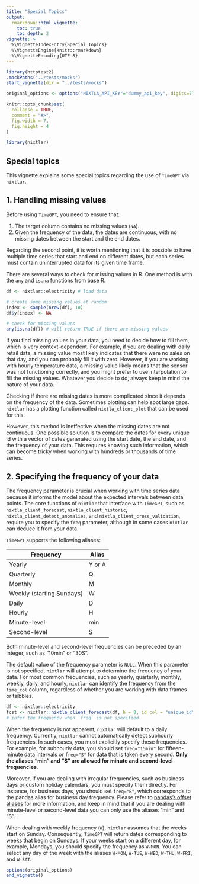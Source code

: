 ```yaml
---
title: "Special Topics"
output: 
  rmarkdown::html_vignette:
    toc: true 
    toc_depth: 2
vignette: >
  %\VignetteIndexEntry{Special Topics}
  %\VignetteEngine{knitr::rmarkdown}
  %\VignetteEncoding{UTF-8}
---
```

```r
library(httptest2)
.mockPaths("../tests/mocks")
start_vignette(dir = "../tests/mocks")

original_options <- options("NIXTLA_API_KEY"="dummy_api_key", digits=7)

knitr::opts_chunk$set(
  collapse = TRUE,
  comment = "#>", 
  fig.width = 7, 
  fig.height = 4
)
```

```r
library(nixtlar)
```

## Special topics 

This vignette explains some special topics regarding the use of `TimeGPT` via `nixtlar`. 

## 1. Handling missing values  

Before using `TimeGPT`, you need to ensure that: 

1. The target column contains no missing values (`NA`).  
2. Given the frequency of the data, the dates are continuous, with no missing dates between the start and the end dates.  

Regarding the second point, it is worth mentioning that it is possible to have multiple time series that start and end on different dates, but each series must contain uninterrupted data for its given time frame.

There are several ways to check for missing values in R. One method is with the `any` and `is.na` functions from base R. 

```r

df <- nixtlar::electricity # load data 

# create some missing values at random 
index <- sample(nrow(df), 10)
df$y[index] <- NA

# check for missing values 
any(is.na(df)) # will return TRUE if there are missing values 
```

If you find missing values in your data, you need to decide how to fill them, which is very context-dependent. For example, if you are dealing with daily retail data, a missing value most likely indicates that there were no sales on that day, and you can probably fill it with zero. However, if you are working with hourly temperature data, a missing value likely means that the sensor was not functioning correctly, and you might prefer to use interpolation to fill the missing values. Whatever you decide to do, always keep in mind the nature of your data.

Checking if there are missing dates is more complicated since it depends on the frequency of the data. Sometimes plotting can help spot large gaps. `nixtlar` has a plotting function called `nixtla_client_plot` that can be used for this. 

However, this method is ineffective when the missing dates are not continuous. One possible solution is to compare the dates for every unique id with a vector of dates generated using the start date, the end date, and the frequency of your data. This requires knowing such information, which can become tricky when working with hundreds or thousands of time series.

## 2. Specifying the frequency of your data 

The frequency parameter is crucial when working with time series data because it informs the model about the expected intervals between data points. The core functions of `nixtlar` that interface with `TimeGPT`, such as `nixtla_client_forecast`, `nixtla_client_historic`, `nixtla_client_detect_anomalies`, and `nixtla_client_cross_validation`, require you to specify the `freq` parameter, although in some cases `nixtlar` can deduce it from your data. 

`TimeGPT` supports the following aliases: 

| Frequency                 | Alias   | 
|---------------------------|---------|
| Yearly                    | Y or A  | 
| Quarterly                 | Q       |
| Monthly                   | M       | 
| Weekly (starting Sundays) | W       | 
| Daily                     | D       |
| Hourly                    | H       | 
| Minute-level              | min     |
| Second-level              | S       |

Both minute-level and second-level frequencies can be preceded by an integer, such as "10min" or "30S". 

The default value of the frequency parameter is `NULL`. When this parameter is not specified, `nixtlar` will attempt to determine the frequency of your data. For most common frequencies, such as yearly, quarterly, monthly, weekly, daily, and hourly, `nixtlar` can identify the frequency from the `time_col` column, regardless of whether you are working with data frames or tsibbles. 

```r

df <- nixtlar::electricity
fcst <- nixtlar::nixtla_client_forecast(df, h = 8, id_col = "unique_id", level = c(80,95)) # freq = "H"
# infer the frequency when `freq` is not specified 
```

When the frequency is not apparent, `nixtlar` will default to a daily frequency. Currently, `nixtlar` cannot automatically detect subhourly frequencies. In such cases, you must explicitly specify these frequencies. For example, for subhourly data, you should set `freq="15min"` for fifteen-minute data intervals or `freq="S"` for data that is taken every second. **Only the aliases "min" and "S" are allowed for minute and second-level frequencies**. 

Moreover, if you are dealing with irregular frequencies, such as business days or custom holiday calendars, you must specify them directly. For instance, for business days, you should set `freq="B"`, which corresponds to the pandas alias for business day frequency. Please refer to [pandas's offset aliases](https://pandas.pydata.org/pandas-docs/stable/user_guide/timeseries.html#timeseries-offset-aliases) for more information, and keep in mind that if you are dealing with minute-level or second-level data you can only use the aliases "min" and "S". 

When dealing with weekly frequency (`W`), `nixtlar` assumes that the weeks start on Sunday. Consequently, `TimeGPT` will return dates corresponding to weeks that begin on Sundays. If your weeks start on a different day, for example, Mondays, you should specify the frequency as `W-MON`. You can select any day of the week with the aliases `W-MON`, `W-TUE`, `W-WED`, `W-THU`, `W-FRI`, and `W-SAT`.


```r
options(original_options)
end_vignette()
```

